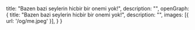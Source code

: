   title: "Bazen bazi seylerin hicbir bir onemi yok!",
  description: "",
  openGraph: {
    title: "Bazen bazi seylerin hicbir bir onemi yok!",
    description: "",
    images: [{ url: '/og/me.jpeg' }],
  }
}
